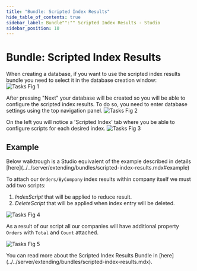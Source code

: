```yaml
---
title: "Bundle: Scripted Index Results"
hide_table_of_contents: true
sidebar_label: Bundle"":"" Scripted Index Results - Studio
sidebar_position: 10
---
```



# Bundle: Scripted Index Results

When creating a database, if you want to use the scripted index results bundle you need to select it in the database creation window:  
![Tasks Fig 1](./assets/studio_scripted_index_1.PNG)  

After pressing "Next" your database will be created so you will be able to configure the scripted index results. To do so, you need to enter database settings using the top navigation panel.
![Tasks Fig 2](./assets/studio_scripted_index_2.PNG)  

On the left you will notice a 'Scripted Index' tab where you be able to configure scripts for each desired index.
![Tasks Fig 3](./assets/studio_scripted_index_3.PNG)  

## Example

<Admonition type="info" title="Info">
Below walktrough is a Studio equivalent of the example described in details [here](../../server/extending/bundles/scripted-index-results.mdx#example)
</Admonition>

To attach our `Orders/ByCompany` index results within company itself we must add two scripts:

1. _IndexScript_ that will be applied to reduce result.     
2. _DeleteScript_ that will be applied when index entry will be deleted.   

![Tasks Fig 4](./assets/studio_scripted_index_4.PNG) 

As a result of our script all our companies will have additional property `Orders` with `Total` and `Count` attached.

![Tasks Fig 5](./assets/studio_scripted_index_5.PNG) 

<Admonition type="info" title="Info">
You can read more about the Scripted Index Results Bundle in [here](../../server/extending/bundles/scripted-index-results.mdx).
</Admonition>